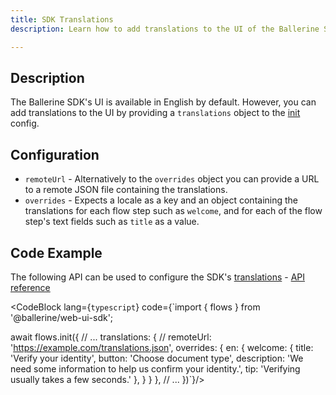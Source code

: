 ```yaml
---
title: SDK Translations
description: Learn how to add translations to the UI of the Ballerine SDK

---
```



## Description

The Ballerine SDK's UI is available in English by default. However, you can add translations to the UI by
providing a `translations` object to the [init](/en/api/sdk/flows-init-options) config.

## Configuration

- `remoteUrl` - Alternatively to the `overrides` object you can provide a URL to a remote JSON file
  containing the translations.
- `overrides` - Expects a locale as a key and an object containing the translations for each flow
  step such as `welcome`, and for each of the flow step's text fields such as `title` as a value.

## Code Example

The following API can be used to configure the SDK's [translations](#configuration) - [API reference](/en/api/sdk/flows-translations)

<CodeBlock lang={`typescript`} code={`import { flows } from '@ballerine/web-ui-sdk';

await flows.init({
  // ...
  translations: {
    // remoteUrl: 'https://example.com/translations.json',
    overrides: {
      en: {
        welcome: {
          title: 'Verify your identity',
          button: 'Choose document type',
          description: 'We need some information to help us confirm your identity.',
          tip: 'Verifying usually takes a few seconds.'
        },
      }
    }
  },
  // ...
})`}/>
